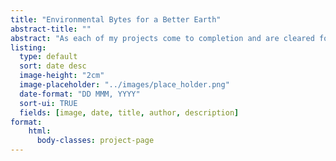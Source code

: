 ```yaml
---
title: "Environmental Bytes for a Better Earth"
abstract-title: ""
abstract: "As each of my projects come to completion and are cleared for public release my thought process and findings will be published here. Below you can find a wide range of topics, from the feeling of my first publication and future publications since, to current analysis workflows I use and new techniques I am trying out."
listing:
  type: default
  sort: date desc
  image-height: "2cm"
  image-placeholder: "../images/place_holder.png"
  date-format: "DD MMM, YYYY"
  sort-ui: TRUE
  fields: [image, date, title, author, description]
format:
    html:
      body-classes: project-page
---
```


::: {.column-screen}
```{=html}
<html lang="en">
<head>
  <meta charset="UTF-8">
  <meta http-equiv="X-UA-Compatible content="IE=edge">
  <meta name="viewport" content = "width=device-width, initial-scale=1.0">
  <title>Document</title>
</head>

  <div class="project-background"></div>

```

:::
